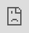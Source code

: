 ```yaml
---
title: "PTD Shiny App"
---
```


<link rel="icon" type="image/ico" href="images/ptd2.png"/>

<iframe src="http://52.59.231.80/PTD_studio/" frameborder="0" style="overflow:hidden;overflow-x:hidden;overflow-y:hidden;height:100%;width:100%;position:absolute;top:0px;left:0px;right:0px;bottom:0px;" height="100%" width="100%"></iframe>
